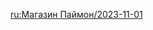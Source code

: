 {{Paimon's Bargains
|time_start = 2023-11-01 04:00:00
|time_end   = 2023-12-01 03:59:59
|shop = 
{{Shop|Bennett|34|1|type=Character}}
{{Shop|Lisa|34|1|type=Character}}
{{Shop|Blackcliff Longsword|24|3|type=Weapon}}
{{Shop|Blackcliff Slasher|24|3|type=Weapon}}
{{Shop|Blackcliff Pole|24|3|type=Weapon}}
{{Shop|Blackcliff Agate|24|3|type=Weapon}}
{{Shop|Blackcliff Warbow|24|3|type=Weapon}}
}}
<noinclude>
</noinclude>

[[ru:Магазин Паймон/2023-11-01]]